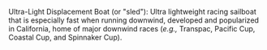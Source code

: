 Ultra-Light Displacement Boat (or "sled"): Ultra lightweight racing sailboat that is especially fast when running downwind, developed and popularized in California, home of major downwind races (''e.g.,'' Transpac, Pacific Cup, Coastal Cup, and Spinnaker Cup).
{{en-noun}}